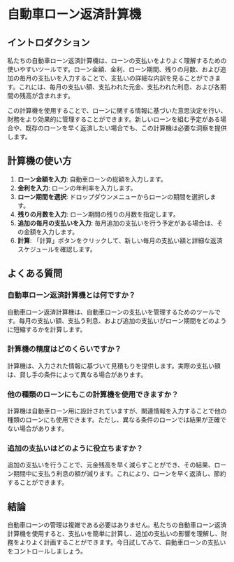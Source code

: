 # 自動車ローン返済計算機

## イントロダクション

私たちの自動車ローン返済計算機は、ローンの支払いをよりよく理解するための使いやすいツールです。ローン金額、金利、ローン期間、残りの月数、および追加の毎月の支払いを入力することで、支払いの詳細な内訳を見ることができます。これには、毎月の支払い額、支払われた元金、支払われた利息、および各期間の残高が含まれます。

この計算機を使用することで、ローンに関する情報に基づいた意思決定を行い、財務をより効果的に管理することができます。新しいローンを組む予定がある場合や、既存のローンを早く返済したい場合でも、この計算機は必要な洞察を提供します。

## 計算機の使い方

1. **ローン金額を入力**: 自動車ローンの総額を入力します。
2. **金利を入力**: ローンの年利率を入力します。
3. **ローン期間を選択**: ドロップダウンメニューからローンの期間を選択します。
4. **残りの月数を入力**: ローン期間の残りの月数を指定します。
5. **追加の毎月の支払いを入力**: 毎月追加の支払いを行う予定がある場合は、その金額を入力します。
6. **計算**: 「計算」ボタンをクリックして、新しい毎月の支払い額と詳細な返済スケジュールを確認します。

## よくある質問

### 自動車ローン返済計算機とは何ですか？

自動車ローン返済計算機は、自動車ローンの支払いを管理するためのツールです。毎月の支払い額、支払う利息、および追加の支払いがローン期間をどのように短縮するかを計算します。

### 計算機の精度はどのくらいですか？

計算機は、入力された情報に基づいて見積もりを提供します。実際の支払い額は、貸し手の条件によって異なる場合があります。

### 他の種類のローンにもこの計算機を使用できますか？

計算機は自動車ローン用に設計されていますが、関連情報を入力することで他の種類のローンにも使用できます。ただし、異なる条件のローンでは結果が正確でない場合があります。

### 追加の支払いはどのように役立ちますか？

追加の支払いを行うことで、元金残高を早く減らすことができ、その結果、ローン期間中に支払う利息の額が減ります。これにより、ローンを早く返済し、節約することができます。

## 結論

自動車ローンの管理は複雑である必要はありません。私たちの自動車ローン返済計算機を使用すると、支払いを簡単に計算し、追加の支払いの影響を理解し、財務をよりよく計画することができます。今日試してみて、自動車ローンの支払いをコントロールしましょう。
